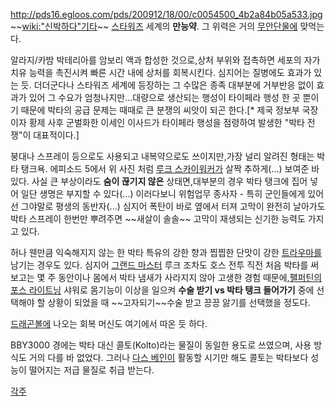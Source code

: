 http://pds16.egloos.com/pds/200912/18/00/c0054500_4b2a84b05a533.jpg
~~[[wiki:"신박하다"기타]]~~
[[스타워즈]] 세계의 '''만능약'''. 그 위력은 거의 [[무안단물]]에 맞먹는다. 


알라지/카밤 박테리아를 암보리 액과 합성한 것으로,상처 부위와 접촉하면 세포의 자가치유 능력을 촉진시켜 빠른 시간 내에 상처를 회복시킨다. 심지어는 질병에도 효과가 있는 듯. 더더군다나 스타워즈 세계에 등장하는 그 수많은 종족 대부분에 거부반응 없이 효과가 있어 그 수요가 엄청나지만...대량으로 생산되는 행성이 타이페라 행성 한 곳 뿐이기 때문에 박타의 공급 문제는 때때로 큰 분쟁의 씨앗이 되곤 한다.[* 제국 정보부 국장이자 황제 사후 군벌화한 이세인 이사드가 타이페라 행성을 점령하여 발생한 "박타 전쟁"이 대표적이다.]

붕대나 스프레이 등으로도 사용되고 내복약으로도 쓰이지만,가장 널리 알려진 형태는 박타 탱크욕. 에피소드 5에서 위 사진 처럼 [[루크 스카이워커]]가 살짝 추하게(...) 보여준 바 있다. 사실 큰 부상이라도 '''숨이 끊기지 않은''' 상태면,대부분의 경우 박타 탱크에 집어 넣어 일단 생명은 부지할 수 있다(...) 이러다보니 위험업무 종사자 - 특히 군인들에게 있어선 그야말로 평생의 동반자(...) 심지어 폭탄이 바로 옆에서 터져 고막이 완전히 날아가도 박타 스프레이 한번만 뿌려주면 ~~새살이 솔솔~~ 고막이 재생되는 신기한 능력도 가지고 있다.

허나 웬만큼 익숙해지지 않는 한 박타 특유의 강한 향과 찝찝한 단맛이 강한 [[트라우마]]를 남기는 경우도 있다. 심지어 [[그랜드 마스터]] 루크 조차도 호스 전투 직전 처음 박타를 써보고는 몇 주 동안이나 몸에서 박타 냄새가 사라지지 않아 고생한 경험 때문에,[[팰퍼틴]]의 [[포스 라이트닝]] 샤워로 몸기능이 이상을 일으켜 '''수술 받기 vs 박타 탱크 들어가기''' 중에 선택해야 할 상황이 되었을 때 ~~고자되기~~수술 받고 끙끙 앓기를 선택했을 정도다.

[[드래곤볼]]에 나오는 회복 머신도 여기에서 따온 듯 하다.

BBY3000 경에는 박타 대신 콜토(Kolto)라는 물질이 동일한 용도로 쓰였으며, 사용 방식도 거의 다를 바 없었다. 그러나 [[다스 베인]]이 활동할 시기만 해도 콜토는 박타보다 성능이 떨어지는 저급 물질로 취급 받는다.

[[각주]]
